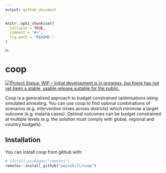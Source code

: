 ```yaml
---
output: github_document
---
```


<!-- README.md is generated from README.Rmd. Please edit that file -->

```r
knitr::opts_chunk$set(
  collapse = TRUE,
  comment = "#>",
  fig.path = "README-"
)
```
<img src="https://github.com/pwinskill/coop/blob/master/coop_logo.jpg" alt="Drawing" align="centre" style="width: 10px; border: 0;"/>

# coop

[![Project Status: WIP – Initial development is in progress, but there has not yet been a stable, usable release suitable for the public.](https://www.repostatus.org/badges/latest/wip.svg)](https://www.repostatus.org/#wip)

Coop is a generalised approach to budget constrained optimisations using simulated annealing. You can use coop to find optimal combinations of scenarios (e.g. intervention mixes across districts) which minimise a target outcome (e.g. malaria cases). Optimal outcomes can be budget constrained at multiple levels (e.g. the solution must comply with global, regional and country budgets).

## Installation

You can install coop from github with:

```r
# install.packages("remotes")
remotes::install_github("pwinskill/coop")
```
